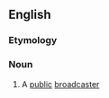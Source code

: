 ==English==

===Etymology===
{{blend|en|public|broadcaster}}

===Noun===
{{en-noun}}

# {{lb|en|informal|entertainment industry}} A [[public]] [[broadcaster]]